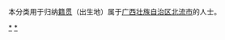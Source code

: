{{Catnav|頁面分類|各種主題的頁面分類|依中国各省来作的分类|各地中国人|广西人|玉林人}}
{{Catnav|頁面分類|人物|各國人物|中国人|各地中国人|广西人|玉林人}}

本分类用于归纳[[籍贯|籍贯]]（出生地）属于[[广西壮族自治区|广西壮族自治区]][[北流市|北流市]]的人士。

[[Category:玉林人|*]]
[[Category:北流市|*]]